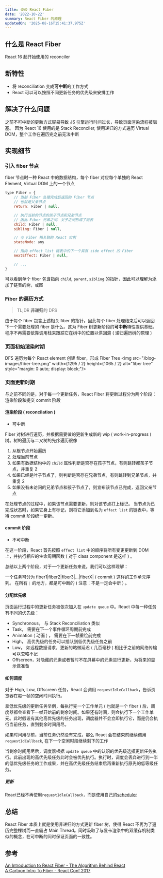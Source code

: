 ```yaml
---
title: 谈谈 React Fiber
date: '2022-10-22'
summary: React Fiber 的原理
updatedOn: '2025-08-16T15:41:37.975Z'
---
```

## 什么是 React Fiber
React 16 起开始使用的 reconciler
## 新特性
-   将 reconciliation 变成**可中断**的工作方式
-   React 可以可以按照不同更新任务的优先级来安排工作
## 解决了什么问题
之前不可中断的更新方式容易导致 JS 引擎运行时间过长，导致页面渲染流程被阻塞。
因为 React 16 使用的是 Stack Reconciler, 使用递归的方式遍历 Virtual DOM，整个工作在遍历完之前无法中断
## 实现细节
### 引入 fiber 节点
fiber 节点时一种 React 中的数据结构，每个 fiber 对应每个单独的 React Element, Virtual DOM 上的一个节点
```js
type Fiber = {
    // 当前 Fiber 处理完成后返回的 Fiber 节点
    // 也就是父亲节点
    return: Fiber | null,

    // 执行当前的节点的孩子节点和兄弟节点
    // 因此 Fiber 兄弟之间、父子之间形成了链表
    child: Fiber | null,
    sibling: Fiber | null,

    // 与 Fiber 相关联的 React 实例
    stateNode: any

    // 指向 effect list 链表中的下一个具有 side effect 的 Fiber
    nextEffect: Fiber | null,

    // ...
}
```
可以看到单个 fiber 包含指向 `child`, `parent`, `sibling` 的指针，因此可以理解为添加了链表的树，或图
### Fiber 的遍历方式
> TL;DR **非递归**的 DFS

由于每个 fiber 包含上述相关 fiber 的指针，因此每个 fiber 处理结束后可以返回下一个需要处理的 fiber 是什么。这为 Fiber 树更新阶段的**可中断**特性提供基础。程序不再需要依靠调用栈来跟踪它在树中的位置以供回溯 ( 递归遍历树的原理 )
### 页面初始渲染时期
DFS 遍历为每个 React element 创建 fiber，形成 Fiber Tree
<img src="/blog-images/fiber-tree.png" width={1295 / 2} height={1065 / 2} alt="fiber tree" style="margin: 0 auto; display: block;"/>

### 页面更新时期
与之前不同的是，对于每一个更新任务，React Fiber 将更新过程分为两个阶段：渲染阶段和提交 commit 阶段
#### 渲染阶段 ( reconcilation )
-   可中断

Fiber 对树进行遍历，并根据需要做的更新生成新的 wip ( work-in-progress ) 树。树的遍历与二叉树的先序遍历很像
1.  从根节点开始遍历
2.  处理当前节点
3.  如果有数据结构中的 `child` 属性判断是否存在孩子节点，有则跳转都孩子节点，并重复 2
4.  如果已经是叶子节点了，则判断是否存在兄弟节点，有则跳转到兄弟节点，并重复 2
5.  如果没有未访问的兄弟节点和孩子节点了，则宣布该节点已完成，返回父亲节点

在处理节点的过程中，如果该节点需要更新，则对该节点打上标记。
当节点为已完成状态时，如果它身上有标记，则将它添加到名为 `effect list` 的链表中，等待 commit 阶段统一更新。
#### commit 阶段
-   不可中断

在这一阶段，React 首先按照 `effect list` 中的顺序将所有变更更新到 DOM 上，并执行相应的生命周期函数 ( 对于 class component 是这样 ) 。

总结以上两个阶段，对于一个更新任务来说，我们可以这样理解：

一个任务可分为 fiber1|fiber2|fiber3|...|fiberX| ( commit ) 这样的工作单元序列。
在所有 `|` 的地方，都是可中断的 ( 注意：不是一定会中断 ) 。

#### 分配优先级
页面运行过程中的更新任务被依次加入在 `update queue` 中。React 中每一种任务有不同的优先级：
-   Synchronous，
与 Stack Reconciliation 类似
-   Task，
需要在下一个事件循环周期前完成
-   Animation ( 动画 ) ，
需要在下一帧重绘前完成
-   High，
高优先级的任务可以插队到低优先级任务之前
-   Low，
如远程数据请求，更新的略微延迟 ( 几百毫秒 ) 相比于之前的网络传输可以忽略不记
-   Offscreen，对隐藏的元素或者暂时不在屏幕中的元素进行更新，为将来的显示做准备
#### 如何调度
对于 High, Low, Offscreen 任务，React 会调用 `requestIdleCallback`，告诉浏览器在每一帧的空闲时间执行。

拿低优先级的更新任务举例，每执行完一个工作单元 ( 也就是一个 fiber ) 后，调度器都会查看下一帧开始前的剩余时间。如果还有时间，则会执行下一个工作单元。此时假设有其他高优先级的任务出现，调度器并不会立即执行它，而是仍会执行当前任务，直到剩余时间用尽。

如果时间用尽前，当前任务仍然没有完成，那么 React 会在结束前继续调用 `requestIdCallback`, 在下一个空闲时段继续剩下的工作

当剩余时间用尽后，调度器根据 `update queue` 中的认识的优先级选择更新任务执行。此前出现的高优先级任务此时会被优先执行。执行时，调度会丢弃进行到一半的低优先级任务的工作成果，并在高优先级任务结束后再重新执行原先的低等级任务。

##### 更新
React已经不再使用`requestIdleCallback`，而是使用自己的[scheduler](https://github.com/facebook/react/tree/main/packages/scheduler)

## 总结
React Fiber 本质上就是使用非递归的方式更新 fiber 树，使得 React 不再为了遍历完整棵树而一直霸占 Main Thread。同时吸取了与显卡渲染中的双缓存机制类似的概念，在可中断的同时保证页面的一致性。

## 参考
[An Introduction to React Fiber - The Algorithm Behind React](https://www.velotio.com/engineering-blog/react-fiber-algorithm) \
[A Cartoon Intro To Fiber - React Conf 2017](https://www.youtube.com/watch?v=ZCuYPiUIONs)
